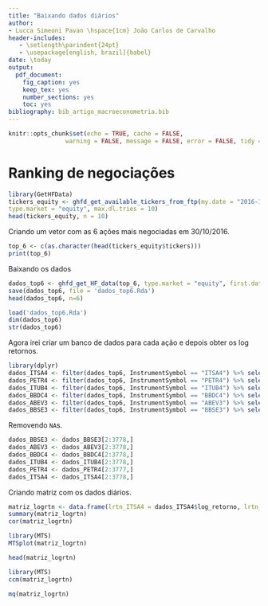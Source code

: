 ```yaml
---
title: "Baixando dados diários"
author: 
- Lucca Simeoni Pavan \hspace{1cm} João Carlos de Carvalho
header-includes:
   - \setlength\parindent{24pt}
   - \usepackage[english, brazil]{babel}
date: \today
output: 
  pdf_document: 
    fig_caption: yes
    keep_tex: yes
    number_sections: yes
    toc: yes
bibliography: bib_artigo_macroeconometria.bib
---
```


```r
knitr::opts_chunk$set(echo = TRUE, cache = FALSE,
                warning = FALSE, message = FALSE, error = FALSE, tidy = TRUE, tidy.opts = list(width.cutoff = 70))
```

# Ranking de negociações

```r
library(GetHFData)
tickers_equity <- ghfd_get_available_tickers_from_ftp(my.date = "2016-10-30",
type.market = "equity", max.dl.tries = 10)
head(tickers_equity, n = 10)
```

Criando um vetor com as 6 ações mais negociadas em 30/10/2016.

```r
top_6 <- c(as.character(head(tickers_equity$tickers)))
print(top_6)
```

Baixando os dados

```r
dados_top6 <- ghfd_get_HF_data(top_6, type.market = "equity", first.date = as.Date("2014-11-03"), last.date = as.Date("2016-10-30"), first.time = "9:00:00", last.time = "18:00:00", type.output = "agg", agg.diff = "1 hour", dl.dir = "ftp files", max.dl.tries = 10, clean.files = FALSE)
save(dados_top6, file = 'dados_top6.Rda')
head(dados_top6, n=6)
```
```r
load('dados_top6.Rda')
dim(dados_top6)
str(dados_top6)
```
Agora irei criar um banco de dados para cada ação e depois obter os log retornos.

```r
library(dplyr)
dados_ITSA4 <- filter(dados_top6, InstrumentSymbol == "ITSA4") %>% select( SessionDate, weighted.price) %>% mutate( log_retorno = log(weighted.price) - lag(log(weighted.price)))
dados_PETR4 <- filter(dados_top6, InstrumentSymbol == "PETR4") %>% select( SessionDate, weighted.price) %>% mutate( log_retorno = log(weighted.price) - lag(log(weighted.price)))
dados_ITUB4 <- filter(dados_top6, InstrumentSymbol == "ITUB4") %>% select( SessionDate, weighted.price) %>% mutate( log_retorno = log(weighted.price) - lag(log(weighted.price)))
dados_BBDC4 <- filter(dados_top6, InstrumentSymbol == "BBDC4") %>% select( SessionDate, weighted.price) %>% mutate( log_retorno = log(weighted.price) - lag(log(weighted.price)))
dados_ABEV3 <- filter(dados_top6, InstrumentSymbol == "ABEV3") %>% select( SessionDate, weighted.price) %>% mutate( log_retorno = log(weighted.price) - lag(log(weighted.price))) %>% mutate( log_retorno = log(weighted.price) - lag(log(weighted.price)))
dados_BBSE3 <- filter(dados_top6, InstrumentSymbol == "BBSE3") %>% select( SessionDate, weighted.price) %>% mutate( log_retorno = log(weighted.price) - lag(log(weighted.price)))
```
Removendo `NA`s.

```r
dados_BBSE3 <- dados_BBSE3[2:3778,]
dados_ABEV3 <- dados_ABEV3[2:3778,]
dados_BBDC4 <- dados_BBDC4[2:3778,]
dados_ITUB4 <- dados_ITUB4[2:3778,]
dados_PETR4 <- dados_PETR4[2:3777,]
dados_ITSA4 <- dados_ITSA4[2:3778,]
```
Criando matriz com os dados diários.

```r
matriz_logrtn <- data.frame(lrtn_ITSA4 = dados_ITSA4$log_retorno, lrtn_ITUB4 = dados_ITUB4$log_retorno, lrtn_BBDC4 = dados_BBDC4$log_retorno, lrtn_ABEV3 = dados_ABEV3$log_retorno, lrtn_BBSE3 = dados_BBSE3$log_retorno)
summary(matriz_logrtn)
cor(matriz_logrtn)
```

```r
library(MTS)
MTSplot(matriz_logrtn)
```
```r
head(matriz_logrtn)
```

\newgeometry{l=0cm, b=0cm, t=0cm, r=0cm}
```r
library(MTS)
ccm(matriz_logrtn)
```
\restoregeometry

```r
mq(matriz_logrtn)
```




